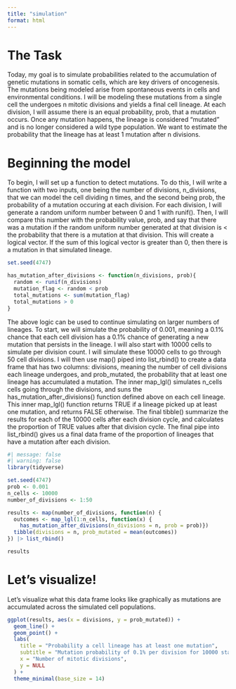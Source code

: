 ```yaml
---
title: "simulation"
format: html
---
```


# The Task

Today, my goal is to simulate probabilities related to the accumulation of genetic mutations in somatic cells, which are key drivers of oncogenesis. The mutations being modeled arise from spontaneous events in cells and environmental conditions. I will be modeling these mutations from a single cell the undergoes n mitotic divisions and yields a final cell lineage. At each division, I will assume there is an equal probability, prob, that a mutation occurs. Once any mutation happens, the lineage is considered “mutated” and is no longer considered a wild type population. We want to estimate the probability that the lineage has at least 1 mutation after n divisions. 

# Beginning the model

To begin, I will set up a function to detect mutations. To do this, I will write a function with two inputs, one being the number of divisions, n_divisions, that we can model the cell dividing n times, and the second being prob, the probability of a mutation occuring at each division. For each division, I will generate a random uniform number between 0 and 1 with runif(). Then, I will compare this number with the probability value, prob, and say that there was a mutation if the random uniform number generated at that division is < the probability that there is a mutation at that division. This will create a logical vector. If the sum of this logical vector is greater than 0, then there is a mutation in that simulated lineage.

```r
set.seed(4747)

has_mutation_after_divisions <- function(n_divisions, prob){
  random <- runif(n_divisions)
  mutation_flag <- random < prob
  total_mutations <- sum(mutation_flag)
  total_mutations > 0
}
```

The above logic can be used to continue simulating on larger numbers of lineages. To start, we will simulate the probability of 0.001, meaning a 0.1% chance that each cell division has a 0.1% chance of generating a new mutation that persists in the lineage. I will also start with 10000 cells to simulate per division count. I will simulate these 10000 cells to go through 50 cell divisions. I will then use map() piped into list_rbind() to create a data frame that has two columns: divisions, meaning the number of cell divisions each lineage undergoes, and prob_mutated, the probability that at least one lineage has accumulated a mutation. The inner map_lgl() simulates n_cells cells going through the divisions, and suns the has_mutation_after_divisions() function defined above on each cell lineage. This inner map_lgl() function returns TRUE if a lineage picked up at least one mutation, and returns FALSE otherwise. The final tibble() summarize the results for each of the 10000 cells after each division cycle, and calculates the proportion of TRUE values after that division cycle. The final pipe into list_rbind() gives us a final data frame of the proportion of lineages that have a mutation after each division. 

```r
#| message: false
#| warning: false
library(tidyverse)

set.seed(4747)
prob <- 0.001
n_cells <- 10000
number_of_divisions <- 1:50

results <- map(number_of_divisions, function(n) {
  outcomes <- map_lgl(1:n_cells, function(x) {
    has_mutation_after_divisions(n_divisions = n, prob = prob)})
  tibble(divisions = n, prob_mutated = mean(outcomes))
}) |> list_rbind()

results
```


# Let's visualize!

Let's visualize what this data frame looks like graphically as mutations are accumulated across the simulated cell populations. 
```r
ggplot(results, aes(x = divisions, y = prob_mutated)) +
  geom_line() +
  geom_point() +
  labs(
    title = "Probability a cell lineage has at least one mutation",
    subtitle = "Mutation probability of 0.1% per division for 10000 starting cells",
    x = "Number of mitotic divisions",
    y = NULL
  ) +
  theme_minimal(base_size = 14)
```



